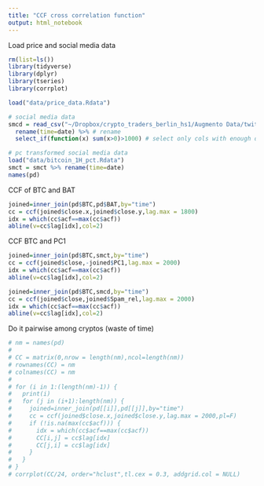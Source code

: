 ```yaml
---
title: "CCF cross correlation function"
output: html_notebook
---
```


Load price and social media data
```r
rm(list=ls())
library(tidyverse)
library(dplyr)
library(tseries)
library(corrplot)

load("data/price_data.Rdata")

# social media data
smcd = read_csv("~/Dropbox/crypto_traders_berlin_hs1/Augmento Data/twitter/bitcoin_1H_rel.csv") %>%
  rename(time=date) %>% # rename 
  select_if(function(x) sum(x>0)>1000) # select only cols with enough data

# pc transformed social media data
load("data/bitcoin_1H_pct.Rdata")
smct = smct %>% rename(time=date)
names(pd)
```

CCF of BTC and BAT

```r
joined=inner_join(pd$BTC,pd$BAT,by="time")
cc = ccf(joined$close.x,joined$close.y,lag.max = 1800)
idx = which(cc$acf==max(cc$acf))
abline(v=cc$lag[idx],col=2)
```

CCF BTC and PC1

```r
joined=inner_join(pd$BTC,smct,by="time")
cc = ccf(joined$close,-joined$PC1,lag.max = 2000)
idx = which(cc$acf==max(cc$acf))
abline(v=cc$lag[idx],col=2)
```

```r
joined=inner_join(pd$BTC,smcd,by="time")
cc = ccf(joined$close,joined$Spam_rel,lag.max = 2000)
idx = which(cc$acf==max(cc$acf))
abline(v=cc$lag[idx],col=2)
```


Do it pairwise among cryptos (waste of time)

```r

# nm = names(pd)
# 
# CC = matrix(0,nrow = length(nm),ncol=length(nm))
# rownames(CC) = nm
# colnames(CC) = nm
# 
# for (i in 1:(length(nm)-1)) {
#   print(i)
#   for (j in (i+1):length(nm)) {
#     joined=inner_join(pd[[i]],pd[[j]],by="time")
#     cc = ccf(joined$close.x,joined$close.y,lag.max = 2000,pl=F)
#     if (!is.na(max(cc$acf))) {
#       idx = which(cc$acf==max(cc$acf))
#       CC[i,j] = cc$lag[idx]
#       CC[j,i] = cc$lag[idx]
#     }
#   }
# }
# corrplot(CC/24, order="hclust",tl.cex = 0.3, addgrid.col = NULL)

```

